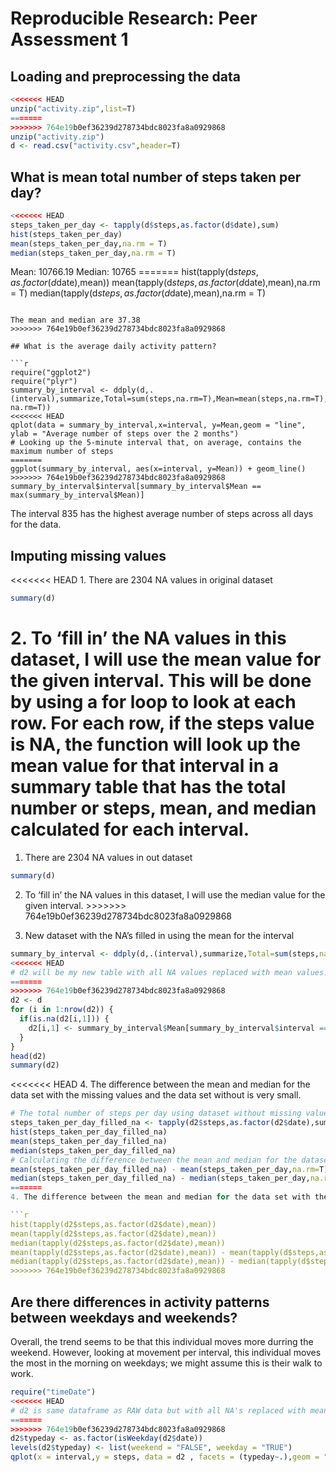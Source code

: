 # Reproducible Research: Peer Assessment 1


## Loading and preprocessing the data
```r
<<<<<<< HEAD
unzip("activity.zip",list=T)
=======
>>>>>>> 764e19b0ef36239d278734bdc8023fa8a0929868
unzip("activity.zip")
d <- read.csv("activity.csv",header=T)
```
## What is mean total number of steps taken per day?

```r
<<<<<<< HEAD
steps_taken_per_day <- tapply(d$steps,as.factor(d$date),sum)
hist(steps_taken_per_day)
mean(steps_taken_per_day,na.rm = T)
median(steps_taken_per_day,na.rm = T)
```

Mean: 10766.19
Median: 10765
=======
hist(tapply(d$steps,as.factor(d$date),mean))
mean(tapply(d$steps,as.factor(d$date),mean),na.rm = T)
median(tapply(d$steps,as.factor(d$date),mean),na.rm = T)
```

The mean and median are 37.38
>>>>>>> 764e19b0ef36239d278734bdc8023fa8a0929868

## What is the average daily activity pattern?

```r
require("ggplot2")
require("plyr")
summary_by_interval <- ddply(d,.(interval),summarize,Total=sum(steps,na.rm=T),Mean=mean(steps,na.rm=T),Median=median(steps, na.rm=T))
<<<<<<< HEAD
qplot(data = summary_by_interval,x=interval, y=Mean,geom = "line", ylab = "Average number of steps over the 2 months")
# Looking up the 5-minute interval that, on average, contains the maximum number of steps
=======
ggplot(summary_by_interval, aes(x=interval, y=Mean)) + geom_line()
>>>>>>> 764e19b0ef36239d278734bdc8023fa8a0929868
summary_by_interval$interval[summary_by_interval$Mean == max(summary_by_interval$Mean)]
```
The interval 835 has the highest average number of steps across all days for the data.

## Imputing missing values

<<<<<<< HEAD
1. There are 2304 NA values in original dataset
```r
summary(d)
```
2. To 'fill in' the NA values in this dataset, I will use the mean value for the given interval. This will be done by using a for loop to look at each row. For each row, if the steps value is NA, the function will look up the mean value for that interval in a summary table that has the total number or steps, mean, and median calculated for each interval.
=======
1. There are 2304 NA values in out dataset
```r
summary(d)
```
2. To 'fill in' the NA values in this dataset, I will use the median value for the given interval. 
>>>>>>> 764e19b0ef36239d278734bdc8023fa8a0929868

3. New dataset with the NA's filled in using the mean for the interval
```r
summary_by_interval <- ddply(d,.(interval),summarize,Total=sum(steps,na.rm=T),Mean=mean(steps,na.rm=T),Median=median(steps, na.rm=T))
<<<<<<< HEAD
# d2 will be my new table with all NA values replaced with mean values.
=======
>>>>>>> 764e19b0ef36239d278734bdc8023fa8a0929868
d2 <- d
for (i in 1:nrow(d2)) {
  if(is.na(d2[i,1])) {
    d2[i,1] <- summary_by_interval$Mean[summary_by_interval$interval == d2[i,3]]
  }
}
head(d2)
summary(d2)
```

<<<<<<< HEAD
4. The difference between the mean and median for the data set with the missing values and the data set without is very small.

```r
# The total number of steps per day using dataset without missing values.
steps_taken_per_day_filled_na <- tapply(d2$steps,as.factor(d2$date),sum)
hist(steps_taken_per_day_filled_na)
mean(steps_taken_per_day_filled_na)
median(steps_taken_per_day_filled_na)
# Calculating the difference between the mean and median for the dataset with missing values and the dataset without.
mean(steps_taken_per_day_filled_na) - mean(steps_taken_per_day,na.rm=T) 
median(steps_taken_per_day_filled_na) - median(steps_taken_per_day,na.rm=T) 
=======
4. The difference between the mean and median for the data set with the missing values and the date set is very close to zero.

```r
hist(tapply(d2$steps,as.factor(d2$date),mean))
mean(tapply(d2$steps,as.factor(d2$date),mean))
median(tapply(d2$steps,as.factor(d2$date),mean))
mean(tapply(d2$steps,as.factor(d2$date),mean)) - mean(tapply(d$steps,as.factor(d$date),mean),na.rm=T) 
median(tapply(d2$steps,as.factor(d2$date),mean)) - median(tapply(d$steps,as.factor(d$date),mean),na.rm=T) 
>>>>>>> 764e19b0ef36239d278734bdc8023fa8a0929868
```

## Are there differences in activity patterns between weekdays and weekends?

Overall, the trend seems to be that this individual moves more durring the weekend. However, looking at movement per interval, this individual moves the most in the morning on weekdays; we might assume this is their walk to work.

```r
require("timeDate")
<<<<<<< HEAD
# d2 is same dataframe as RAW data but with all NA's replaced with mean of interval (See Imputing missing values #3)
=======
>>>>>>> 764e19b0ef36239d278734bdc8023fa8a0929868
d2$typeday <- as.factor(isWeekday(d2$date))
levels(d2$typeday) <- list(weekend = "FALSE", weekday = "TRUE")
qplot(x = interval,y = steps, data = d2 , facets = (typeday~.),geom = "line",stat = 'summary', fun.y = 'mean', main = "Activity Patterns between weekdays vs weekends",xlab = "Interval (in 5min increments)", ylab = "Number of Steps (Averaged over 2 month period)")
```

